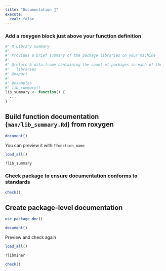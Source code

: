 ```yaml
---
title: "Documentation 📓"
execute: 
  eval: false
---
```


### Add a roxygen block just above your function definition

``` r
#' R Library Summary
#'
#' Provides a brief summary of the package libraries on your machine
#'
#' @return A data.frame containing the count of packages in each of the user's
#'   libraries
#' @export
#'
#' @examples
#' lib_summary()
lib_summary <- function() {
  ...
}
```

## Build function documentation (`man/lib_summary.Rd`) from roxygen

```r
document()
```

You can preview it with `?function_name`

```r
load_all()

?lib_summary
```

### Check package to ensure documentation conforms to standards

```r
check()
```

## Create package-level documentation

```r
use_package_doc()

document()
```

Preview and check again

```r
load_all()

?libminer

check()
```

